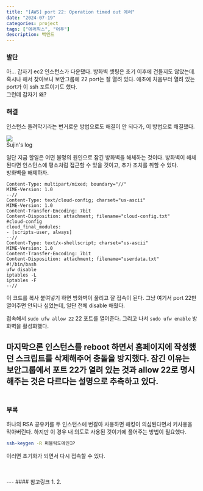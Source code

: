 ```yaml
---
title: "[AWS] port 22: Operation timed out 에러"
date: "2024-07-19"
categories: project
tags: ["에러픽스", "어푸"]
description: 백엔드
---
```


### 발단
아... 갑자기 ec2 인스턴스가 다운됐다. 방화벽 셋팅은 초기 이후에 건들지도 않았는데.
혹시나 해서 찾아보니 보안그룹에 22 port는 잘 열려 있다. 애초에 처음부터 열려 있는 port가 이 ssh 포트이기도 했다.  
그런데 갑자기 왜?

### 해결
인스턴스 돌려막기라는 번거로운 방법으로도 해결이 안 되다가, 이 방법으로 해결했다.

<Img src='/images/에러/ec2.png' />
<figcaption>Sujin's log</figcaption>

일단 지금 할일은 어떤 불명의 원인으로 잠긴 방화벽을 해체하는 것이다. 방화벽이 해체된다면 인스턴스에 평소처럼 접근할 수 있을 것이고, 추가 조치를 취할 수 있다.  
방화벽을 해제하자.

```
Content-Type: multipart/mixed; boundary="//"
MIME-Version: 1.0
--//
Content-Type: text/cloud-config; charset="us-ascii"
MIME-Version: 1.0
Content-Transfer-Encoding: 7bit
Content-Disposition: attachment; filename="cloud-config.txt"
#cloud-config
cloud_final_modules:
- [scripts-user, always]
--//
Content-Type: text/x-shellscript; charset="us-ascii"
MIME-Version: 1.0
Content-Transfer-Encoding: 7bit
Content-Disposition: attachment; filename="userdata.txt"
#!/bin/bash
ufw disable
iptables -L
iptables -F
--//
```

이 코드를 복사 붙여넣기 하면 방화벽이 풀리고 잘 접속이 된다. 그냥 여기서 port 22만 열어주면 안되나 싶었는데, 일단 전체 disable 해줬다.  

접속해서 `sudo ufw allow 22` 22 포트를 열어준다. 그리고 나서 `sudo ufw enable` 방화벽을 활성화했다.  

마지막으론 인스턴스를 reboot 하면서 홈페이지에 작성했던 스크립트를 삭제해주어 충돌을 방지했다. 잠긴 이유는 보안그룹에서 포트 22가 열려 있는 것과 allow 22로 명시해주는 것은 다르다는 설명으로 추측하고 있다.
<br/>
<br/>
---
### 부록
하나의 RSA 공유키를 두 인스턴스에 번갈아 사용하면 해킹이 의심된다면서 키사용을 막아버린다. 하지만 이 경우 내 의도로 사용된 것이기에 풀어주는 방법이 필요했다.

```sh
ssh-keygen -R 퍼블릭도메인IP
```
이러면 초기화가 되면서 다시 접속할 수 있다.

<br/>
<br/>
---
#### 참고링크
1. <Lnk text="Operation timed out 에러" href='https://suucong.tistory.com/61' />
2. <Lnk text='SSH 접속시 RSA 공유키 충돌 문제 해결' href='https://www.postype.com/@cpuu/post/30065' />
